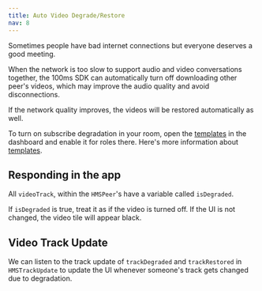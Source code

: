 ```yaml
---
title: Auto Video Degrade/Restore
nav: 8
---
```


Sometimes people have bad internet connections but everyone deserves a good meeting.

When the network is too slow to support audio and video conversations together, the 100ms SDK can automatically turn off downloading other peer's videos, which may improve the audio quality and avoid disconnections.

If the network quality improves, the videos will be restored automatically as well.

To turn on subscribe degradation in your room, open the [templates](https://dashboard.100ms.live/templates) in the dashboard and enable it for roles there. Here's more information about [templates](/flutter/v2/foundation/templates-and-roles).


## Responding in the app

All `videoTrack`, within the `HMSPeer`'s have a variable called `isDegraded`.

If `isDegraded` is true, treat it as if the video is turned off. If the UI is not changed, the video tile will appear black.

## Video Track Update

We can listen to the track update of `trackDegraded` and `trackRestored` in `HMSTrackUpdate` to update the UI whenever someone's track gets changed due to degradation.

